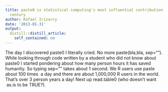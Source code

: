 ```yaml
---
title: paste0 is statistical computing's most influential contribution of the 21st
  century
author: Rafael Irizarry
date: '2013-01-31'
output:
  distill::distill_article:
    self_contained: no
---
```


The day I discovered paste0 I literally cried. No more paste(bla,bla, sep=""). While looking through code written by a student who did not know about paste0 I started pondering about how many person hours it has saved humanity. So typing sep="" takes about 1 second. We R users use paste about 100 times  a day and there are about 1,000,000 R users in the world. That's over 3 person years a day! Next up read.table0 (who doesn't want  as.is to be TRUE?).
